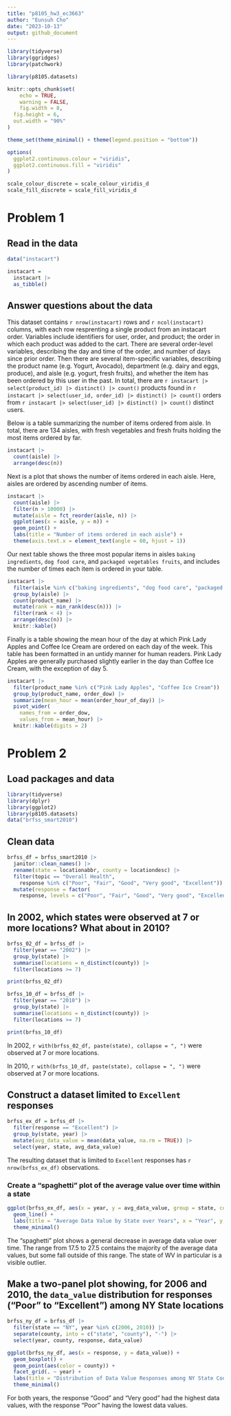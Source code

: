 ```yaml
---
title: "p8105_hw3_ec3663"
author: "Eunsuh Cho"
date: "2023-10-13"
output: github_document
---
```


```r
library(tidyverse)
library(ggridges)
library(patchwork)

library(p8105.datasets)

knitr::opts_chunk$set(
	echo = TRUE,
	warning = FALSE,
	fig.width = 8, 
  fig.height = 6,
  out.width = "90%"
)

theme_set(theme_minimal() + theme(legend.position = "bottom"))

options(
  ggplot2.continuous.colour = "viridis",
  ggplot2.continuous.fill = "viridis"
)

scale_colour_discrete = scale_colour_viridis_d
scale_fill_discrete = scale_fill_viridis_d
```

# Problem 1

## Read in the data

```r
data("instacart")

instacart = 
  instacart |> 
  as_tibble()
```

## Answer questions about the data

This dataset contains `r nrow(instacart)` rows and `r ncol(instacart)` columns, with each row resprenting a single product from an instacart order. Variables include identifiers for user, order, and product; the order in which each product was added to the cart. There are several order-level variables, describing the day and time of the order, and number of days since prior order. Then there are several item-specific variables, describing the product name (e.g. Yogurt, Avocado), department (e.g. dairy and eggs, produce), and aisle (e.g. yogurt, fresh fruits), and whether the item has been ordered by this user in the past. In total, there are `r instacart |> select(product_id) |> distinct() |> count()` products found in `r instacart |> select(user_id, order_id) |> distinct() |> count()` orders from `r instacart |> select(user_id) |> distinct() |> count()` distinct users.

Below is a table summarizing the number of items ordered from aisle. In total, there are 134 aisles, with fresh vegetables and fresh fruits holding the most items ordered by far.

```r
instacart |> 
  count(aisle) |> 
  arrange(desc(n))
```

Next is a plot that shows the number of items ordered in each aisle. Here, aisles are ordered by ascending number of items.

```r
instacart |> 
  count(aisle) |> 
  filter(n > 10000) |> 
  mutate(aisle = fct_reorder(aisle, n)) |> 
  ggplot(aes(x = aisle, y = n)) + 
  geom_point() + 
  labs(title = "Number of items ordered in each aisle") +
  theme(axis.text.x = element_text(angle = 60, hjust = 1))

```

Our next table shows the three most popular items in aisles `baking ingredients`, `dog food care`, and `packaged vegetables fruits`, and includes the number of times each item is ordered in your table.

```r
instacart |> 
  filter(aisle %in% c("baking ingredients", "dog food care", "packaged vegetables fruits")) |>
  group_by(aisle) |> 
  count(product_name) |> 
  mutate(rank = min_rank(desc(n))) |> 
  filter(rank < 4) |> 
  arrange(desc(n)) |>
  knitr::kable()
```

Finally is a table showing the mean hour of the day at which Pink Lady Apples and Coffee Ice Cream are ordered on each day of the week. This table has been formatted in an untidy manner for human readers. Pink Lady Apples are generally purchased slightly earlier in the day than Coffee Ice Cream, with the exception of day 5.

```r
instacart |>
  filter(product_name %in% c("Pink Lady Apples", "Coffee Ice Cream")) |>
  group_by(product_name, order_dow) |>
  summarize(mean_hour = mean(order_hour_of_day)) |>
  pivot_wider(
    names_from = order_dow, 
    values_from = mean_hour) |>
  knitr::kable(digits = 2)
```

# Problem 2

## Load packages and data

```r
library(tidyverse)
library(dplyr)
library(ggplot2)
library(p8105.datasets)
data("brfss_smart2010")
```

## Clean data

```r
brfss_df = brfss_smart2010 |> 
  janitor::clean_names() |> 
  rename(state = locationabbr, county = locationdesc) |> 
  filter(topic == "Overall Health",
    response %in% c("Poor", "Fair", "Good", "Very good", "Excellent")) |> 
  mutate(response = factor(
    response, levels = c("Poor", "Fair", "Good", "Very good", "Excellent")))
```

## In 2002, which states were observed at 7 or more locations? What about in 2010?

```r
brfss_02_df = brfss_df |> 
  filter(year == "2002") |> 
  group_by(state) |> 
  summarise(locations = n_distinct(county)) |> 
  filter(locations >= 7)

print(brfss_02_df)

brfss_10_df = brfss_df |> 
  filter(year == "2010") |> 
  group_by(state) |> 
  summarise(locations = n_distinct(county)) |> 
  filter(locations >= 7)

print(brfss_10_df)
```

In 2002, `r with(brfss_02_df, paste(state), collapse = ", ")` were observed at 7 or more locations.

In 2010, `r with(brfss_10_df, paste(state), collapse = ", ")` were observed at 7 or more locations.

## Construct a dataset limited to `Excellent` responses

```r
brfss_ex_df = brfss_df |> 
  filter(response == "Excellent") |> 
  group_by(state, year) |> 
  mutate(avg_data_value = mean(data_value, na.rm = TRUE)) |> 
  select(year, state, avg_data_value)
```

The resulting dataset that is limited to `Excellent` responses has `r nrow(brfss_ex_df)` observations.

### Create a "spaghetti" plot of the average value over time within a state

```r
ggplot(brfss_ex_df, aes(x = year, y = avg_data_value, group = state, color = state)) +
  geom_line() +
  labs(title = "Average Data Value by State over Years", x = "Year", y = "Average Data Value", color = "State") +
  theme_minimal()
```

The "spaghetti" plot shows a general decrease in average data value over time. The range from 17.5 to 27.5 contains the majority of the average data values, but some fall outside of this range. The state of WV in particular is a visible outlier.

## Make a two-panel plot showing, for 2006 and 2010, the `data_value` distribution for responses ("Poor" to "Excellent") among NY State locations

```r
brfss_ny_df = brfss_df |> 
  filter(state == "NY", year %in% c(2006, 2010)) |> 
  separate(county, into = c("state", "county"), "-") |> 
  select(year, county, response, data_value)

ggplot(brfss_ny_df, aes(x = response, y = data_value)) +
  geom_boxplot() +
  geom_point(aes(color = county)) +
  facet_grid(. ~ year) +
  labs(title = "Distribution of Data Value Responses among NY State Counties for Years 2006 and 2010", x = "Response", y = "Data Value", color = "County") +
  theme_minimal()
```

For both years, the response "Good" and "Very good" had the highest data values, with the response "Poor" having the lowest data values. 


